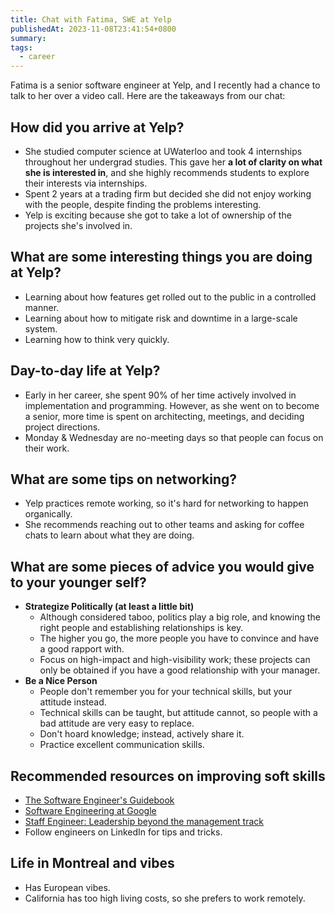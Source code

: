 ```yaml
---
title: Chat with Fatima, SWE at Yelp
publishedAt: 2023-11-08T23:41:54+0800
summary:
tags:
  - career
---
```


Fatima is a senior software engineer at Yelp, and I recently had a chance to talk to her over a video call. Here are the takeaways from our chat:

## How did you arrive at Yelp?

- She studied computer science at UWaterloo and took 4 internships throughout her undergrad studies. This gave her **a lot of clarity on what she is interested in**, and she highly recommends students to explore their interests via internships.
- Spent 2 years at a trading firm but decided she did not enjoy working with the people, despite finding the problems interesting.
- Yelp is exciting because she got to take a lot of ownership of the projects she's involved in.

## What are some interesting things you are doing at Yelp?

- Learning about how features get rolled out to the public in a controlled manner.
- Learning about how to mitigate risk and downtime in a large-scale system.
- Learning how to think very quickly.

## Day-to-day life at Yelp?

- Early in her career, she spent 90% of her time actively involved in implementation and programming. However, as she went on to become a senior, more time is spent on architecting, meetings, and deciding project directions.
- Monday & Wednesday are no-meeting days so that people can focus on their work.

## What are some tips on networking?

- Yelp practices remote working, so it's hard for networking to happen organically.
- She recommends reaching out to other teams and asking for coffee chats to learn about what they are doing.

## What are some pieces of advice you would give to your younger self?

- **Strategize Politically (at least a little bit)**
  - Although considered taboo, politics play a big role, and knowing the right people and establishing relationships is key.
  - The higher you go, the more people you have to convince and have a good rapport with.
  - Focus on high-impact and high-visibility work; these projects can only be obtained if you have a good relationship with your manager.
- **Be a Nice Person**
  - People don't remember you for your technical skills, but your attitude instead.
  - Technical skills can be taught, but attitude cannot, so people with a bad attitude are very easy to replace.
  - Don't hoard knowledge; instead, actively share it.
  - Practice excellent communication skills.

## Recommended resources on improving soft skills

- [The Software Engineer's Guidebook](https://a.co/d/37HfWre)
- [Software Engineering at Google](https://abseil.io/resources/swe-book)
- [Staff Engineer: Leadership beyond the management track](https://staffeng.com/book)
- Follow engineers on LinkedIn for tips and tricks.

## Life in Montreal and vibes

- Has European vibes.
- California has too high living costs, so she prefers to work remotely.
